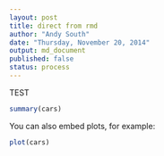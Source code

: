 ```yaml
---
layout: post
title: direct from rmd
author: "Andy South"
date: "Thursday, November 20, 2014"
output: md_document
published: false
status: process
---
```



TEST

```r
summary(cars)
```

You can also embed plots, for example:

```r
plot(cars)
```

